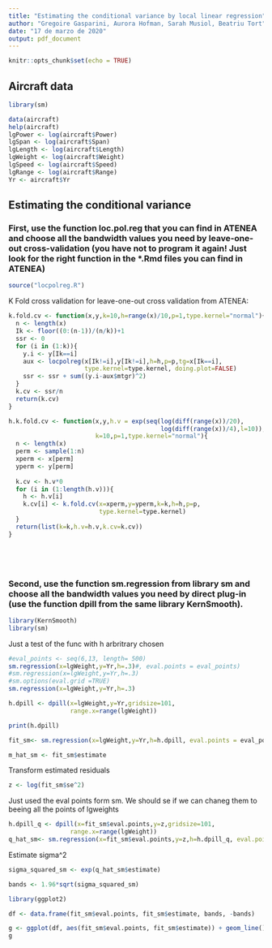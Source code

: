 ```yaml
---
title: "Estimating the conditional variance by local linear regression"
author: "Gregoire Gasparini, Aurora Hofman, Sarah Musiol, Beatriu Tort"
date: "17 de marzo de 2020"
output: pdf_document
---
```


```r
knitr::opts_chunk$set(echo = TRUE)
```

## Aircraft data
```r
library(sm)

data(aircraft)
help(aircraft)
lgPower <- log(aircraft$Power)
lgSpan <- log(aircraft$Span)
lgLength <- log(aircraft$Length)
lgWeight <- log(aircraft$Weight)
lgSpeed <- log(aircraft$Speed)
lgRange <- log(aircraft$Range)
Yr <- aircraft$Yr
```


## Estimating the conditional variance

### First, use the function loc.pol.reg that you can find in ATENEA and choose all the bandwidth values you need by leave-one-out cross-validation (you have not to program it again! Just look for the right function in the *.Rmd files you can find in ATENEA)

```r
source("locpolreg.R")
```

K Fold cross validation for leave-one-out cross validation from ATENEA:
```r
k.fold.cv <- function(x,y,k=10,h=range(x)/10,p=1,type.kernel="normal"){
  n <- length(x)
  Ik <- floor((0:(n-1))/(n/k))+1
  ssr <- 0
  for (i in (1:k)){
    y.i <- y[Ik==i]
    aux <- locpolreg(x[Ik!=i],y[Ik!=i],h=h,p=p,tg=x[Ik==i],
                     type.kernel=type.kernel, doing.plot=FALSE)
    ssr <- ssr + sum((y.i-aux$mtgr)^2)
  }
  k.cv <- ssr/n
  return(k.cv)
}

h.k.fold.cv <- function(x,y,h.v = exp(seq(log(diff(range(x))/20),
                                          log(diff(range(x))/4),l=10)), 
                        k=10,p=1,type.kernel="normal"){
  n <- length(x)
  perm <- sample(1:n)
  xperm <- x[perm]
  yperm <- y[perm]
  
  k.cv <- h.v*0
  for (i in (1:length(h.v))){
    h <- h.v[i]
    k.cv[i] <- k.fold.cv(x=xperm,y=yperm,k=k,h=h,p=p,
                         type.kernel=type.kernel)
  }
  return(list(k=k,h.v=h.v,k.cv=k.cv))
}






```


### Second, use the function sm.regression from library sm and choose all the bandwidth values you need by direct plug-in (use the function dpill from the same library KernSmooth).

```r
library(KernSmooth)
library(sm)

```

Just a test of the func with h arbritrary chosen
```r

#eval_points <- seq(6,13, length= 500)
sm.regression(x=lgWeight,y=Yr,h=.3)#, eval.points = eval_points)
#sm.regression(x=lgWeight,y=Yr,h=.3)
#sm.options(eval.grid =TRUE)
sm.regression(x=lgWeight,y=Yr,h=.3)

```

```r
h.dpill <- dpill(x=lgWeight,y=Yr,gridsize=101,
                 range.x=range(lgWeight))

print(h.dpill)
```
```r
fit_sm<- sm.regression(x=lgWeight,y=Yr,h=h.dpill, eval.points = eval_points)
```

```r
m_hat_sm <- fit_sm$estimate
```

Transform estimated residuals
```r
z <- log(fit_sm$se^2)

```

Just used the eval points form sm. We should se if we can chaneg them to beeing all the points of lgweights
```r

h.dpill_q <- dpill(x=fit_sm$eval.points,y=z,gridsize=101,
                 range.x=range(lgWeight))
q_hat_sm<- sm.regression(x=fit_sm$eval.points,y=z,h=h.dpill_q, eval.points=eval_points)
```
Estimate sigma^2
```r
sigma_squared_sm <- exp(q_hat_sm$estimate)
```

```r
bands <- 1.96*sqrt(sigma_squared_sm)
```

```r
library(ggplot2)

df <- data.frame(fit_sm$eval.points, fit_sm$estimate, bands, -bands)

g <- ggplot(df, aes(fit_sm$eval.points, fit_sm$estimate)) + geom_line() + geom_line(data = df, aes(fit_sm$eval.points, fit_sm$estimate+ bands), colour = 'red', linetype = "dashed")+ geom_line(data = df, aes(fit_sm$eval.points, fit_sm$estimate- bands), colour = 'red', linetype = "dashed")
g
```

